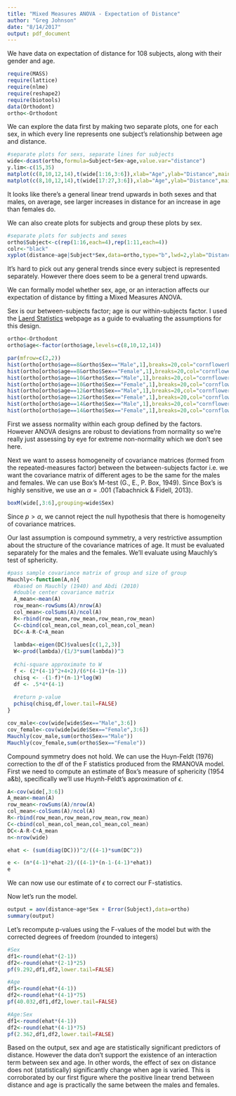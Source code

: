 ```yaml
---
title: "Mixed Measures ANOVA - Expectation of Distance"
author: "Greg Johnson"
date: "8/14/2017"
output: pdf_document
---
```


We have data on expectation of distance for 108 subjects, along with their gender and age.

```r
require(MASS)
require(lattice)
require(nlme)
require(reshape2)
require(biotools)
data(Orthodont)
ortho<-Orthodont
```

We can explore the data first by making two separate plots, one for each sex, in which every line represents one subject's relationship between age and distance.

```r
#separate plots for sexs, separate lines for subjects
wide<-dcast(ortho,formula=Subject+Sex~age,value.var="distance")
y.lim<-c(15,35)
matplot(c(8,10,12,14),t(wide[1:16,3:6]),xlab="Age",ylab="Distance",main="Males",type="l",lwd=rep(2,16),ylim=y.lim)
matplot(c(8,10,12,14),t(wide[17:27,3:6]),xlab="Age",ylab="Distance",main="Females",type="l",lwd=rep(2,10),ylim=y.lim)
```
It looks like there's a general linear trend upwards in both sexes and that males, on average, see larger increases in distance for an increase in age than females do.


We can also create plots for subjects and group these plots by sex.
```r
#separate plots for subjects and sexes
ortho$Subject<-c(rep(1:16,each=4),rep(1:11,each=4))
colr<-"black"
xyplot(distance~age|Subject*Sex,data=ortho,type="b",lwd=2,ylab="Distance",xlab="Age",col=colr,as.table=TRUE)
```

It's hard to pick out any general trends since every subject is represented separately. However there does seem to be a general trend upwards.



We can formally model whether sex, age, or an interaction affects our expectation of distance by fitting a Mixed Measures ANOVA.

Sex is our between-subjects factor; age is our within-subjects factor. I used the [Laerd Statistics](https://statistics.laerd.com/spss-tutorials/mixed-anova-using-spss-statistics.php) webpage as a guide to evaluating the assumptions for this design.

```r
ortho<-Orthodont
ortho$age<-factor(ortho$age,levels=c(8,10,12,14))

par(mfrow=c(2,2))
hist(ortho[ortho$age==8&ortho$Sex=="Male",1],breaks=20,col="cornflowerblue",xlab=NULL,ylab=NULL,main="Distance for 8 yo Male")
hist(ortho[ortho$age==8&ortho$Sex=="Female",1],breaks=20,col="cornflowerblue",xlab=NULL,ylab=NULL,main="Distance for 8 yo Female")
hist(ortho[ortho$age==10&ortho$Sex=="Male",1],breaks=20,col="cornflowerblue",xlab=NULL,ylab=NULL,main="Distance for 10 yo Male")
hist(ortho[ortho$age==10&ortho$Sex=="Female",1],breaks=20,col="cornflowerblue",xlab=NULL,ylab=NULL,main="Distance for 10 yo Female")
hist(ortho[ortho$age==12&ortho$Sex=="Male",1],breaks=20,col="cornflowerblue",xlab=NULL,ylab=NULL,main="Distance for 12 yo Male")
hist(ortho[ortho$age==12&ortho$Sex=="Female",1],breaks=20,col="cornflowerblue",xlab=NULL,ylab=NULL,main="Distance for 12 yo Female")
hist(ortho[ortho$age==14&ortho$Sex=="Male",1],breaks=20,col="cornflowerblue",xlab=NULL,ylab=NULL,main="Distance for 14 yo Male")
hist(ortho[ortho$age==14&ortho$Sex=="Female",1],breaks=20,col="cornflowerblue",xlab=NULL,ylab=NULL,main="Distance for 14 yo Female")
```
First we assess normality within each group defined by the factors. However ANOVA designs are robust to deviations from normality so we're really just assessing by eye for extreme non-normality which we don't see here.

Next we want to assess homogeneity of covariance matrices (formed from the repeated-measures factor) between the between-subjects factor i.e. we want the covariance matrix of different ages to be the same for the males and females. We can use Box's M-test (G., E., P. Box, 1949). Since Box's is highly sensitive, we use an $\alpha = .001$ (Tabachnick & Fidell, 2013).

```r
boxM(wide[,3:6],grouping=wide$Sex)
```

Since $p>\alpha,$ we cannot reject the null hypothesis that there is homogeneity of covariance matrices.

Our last assumption is compound symmetry, a very restrictive assumption about the structure of the covariance matrices of age. It must be evaluated separately for the males and the females. We'll evaluate using Mauchly's test of sphericity.

```r
#pass sample covariance matrix of group and size of group
Mauchly<-function(A,n){
  #based on Mauchly (1940) and Abdi (2010)
  #double center covariance matrix
  A_mean<-mean(A)
  row_mean<-rowSums(A)/nrow(A)
  col_mean<-colSums(A)/ncol(A)
  R<-rbind(row_mean,row_mean,row_mean,row_mean)
  C<-cbind(col_mean,col_mean,col_mean,col_mean)
  DC<-A-R-C+A_mean
  
  lambda<-eigen(DC)$values[c(1,2,3)]
  W<-prod(lambda)/(1/3*sum(lambda))^3
  
  #chi-square approximate to W
  f <- (2*(4-1)^2+4+2)/(6*(4-1)*(n-1))
  chisq <- -(1-f)*(n-1)*log(W)
  df <- .5*4*(4-1)
  
  #return p-value
  pchisq(chisq,df,lower.tail=FALSE)
}

cov_male<-cov(wide[wide$Sex=="Male",3:6])
cov_female<-cov(wide[wide$Sex=="Female",3:6])
Mauchly(cov_male,sum(ortho$Sex=="Male"))
Mauchly(cov_female,sum(ortho$Sex=="Female"))
```

Compound symmetry does not hold. We can use the Huyn-Feldt (1976) correction to the df of the F statistics produced from the RMANOVA model. First we need to compute an estimate of Box's measure of sphericity (1954 a&b), specifically we'll use Huynh-Feldt's approximation of $\epsilon.$

```r
A<-cov(wide[,3:6])
A_mean<-mean(A)
row_mean<-rowSums(A)/nrow(A)
col_mean<-colSums(A)/ncol(A)
R<-rbind(row_mean,row_mean,row_mean,row_mean)
C<-cbind(col_mean,col_mean,col_mean,col_mean)
DC<-A-R-C+A_mean
n<-nrow(wide)

ehat <- (sum(diag(DC)))^2/((4-1)*sum(DC^2))

e <- (n*(4-1)*ehat-2)/((4-1)*(n-1-(4-1)*ehat))
e
```
We can now use our estimate of $\epsilon$ to correct our F-statistics.

Now let's run the model.

```r
output = aov(distance~age*Sex + Error(Subject),data=ortho)
summary(output)
```

Let's recompute p-values using the F-values of the model but with the corrected degrees of freedom (rounded to integers)

```r
#Sex
df1<-round(ehat*(2-1))
df2<-round(ehat*(2-1)*25)
pf(9.292,df1,df2,lower.tail=FALSE)

#Age
df1<-round(ehat*(4-1))
df2<-round(ehat*(4-1)*75)
pf(40.032,df1,df2,lower.tail=FALSE)

#Age:Sex
df1<-round(ehat*(4-1))
df2<-round(ehat*(4-1)*75)
pf(2.362,df1,df2,lower.tail=FALSE)
```


Based on the output, sex and age are statistically significant predictors of distance. However the data don't support the existence of an interaction term between sex and age. In other words, the effect of sex on distance does not (statistically) significantly change when age is varied. This is corroborated by our first figure where the positive linear trend between distance and age is practically the same between the males and females.
